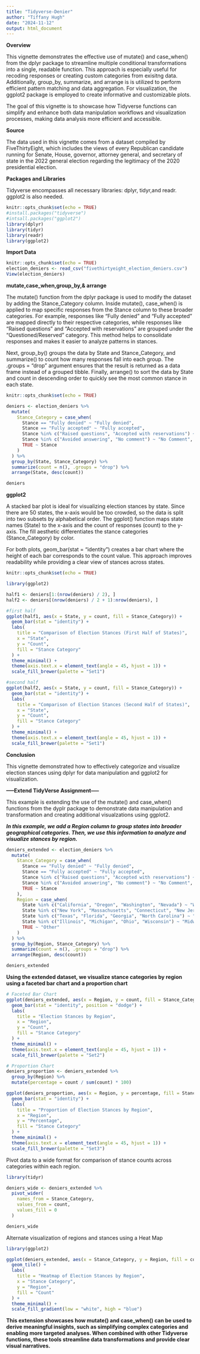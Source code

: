```yaml
---
title: "Tidyverse-Denier"
author: "Tiffany Hugh"
date: "2024-11-12"
output: html_document
---
```


**Overview**

This vignette demonstrates the effective use of mutate() and case_when() from the dplyr package to streamline multiple conditional transformations into a single, readable function. This approach is especially useful for recoding responses or creating custom categories from exisitng data. Additionally, group_by, summarize, and arrange is is utilized to perform efficient pattern matching and data aggregation. For visualization, the ggplot2 package is employed to create informative and customizable plots.

The goal of this vignette is to showcase how Tidyverse functions can simplify and enhance both data manipulation workflows and visualization processes, making data analysis more efficient and accessible.

**Source**

The data used in this vignette comes from a dataset compiled by FiveThirtyEight, which includes the views of every Republican candidate running for Senate, House, governor, attorney general, and secretary of state in the 2022 general election regarding the legitimacy of the 2020 presidential election.

**Packages and Libraries**

Tidyverse encompasses all necessary libraries: dplyr, tidyr,and readr. ggplot2 is also needed.

```r
knitr::opts_chunk$set(echo = TRUE)
#install.packages("tidyverse")
#intsall.packages("ggplot2")
library(dplyr)
library(tidyr)
library(readr)
library(ggplot2)
```

**Import Data**

```r
knitr::opts_chunk$set(echo = TRUE)
election_deniers <- read_csv("fivethirtyeight_election_deniers.csv")
View(election_deniers)
```

**mutate,case_when,group_by,& arrange**

The mutate() function from the dplyr package is used to modify the dataset by adding the Stance_Category column. Inside mutate(), case_when() is applied to map specific responses from the Stance column to these broader categories. For example, responses like "Fully denied" and "Fully accepted" are mapped directly to their respective categories, while responses like "Raised questions" and "Accepted with reservations" are grouped under the "Questioned/Reserved" category. This method helps to consolidate responses and makes it easier to analyze patterns in stances.

Next, group_by() groups the data by State and Stance_Category, and summarize() to count how many responses fall into each group. The .groups = "drop" argument ensures that the result is returned as a data frame instead of a grouped tibble. Finally, arrange() to sort the data by State and count in descending order to quickly see the most common stance in each state.

```r
knitr::opts_chunk$set(echo = TRUE)

deniers <- election_deniers %>%
  mutate(
    Stance_Category = case_when(
      Stance == "Fully denied" ~ "Fully denied",
      Stance == "Fully accepted" ~ "Fully accepted",
      Stance %in% c("Raised questions", "Accepted with reservations") ~ "Questioned/Reserved",
      Stance %in% c("Avoided answering", "No comment") ~ "No Comment",
      TRUE ~ Stance 
    )
  ) %>%
  group_by(State, Stance_Category) %>%
  summarize(count = n(), .groups = "drop") %>%
  arrange(State, desc(count))

deniers
```

**ggplot2**

A stacked bar plot is ideal for visualizing election stances by state. Since there are 50 states, the x-axis would be too crowded, so the data is split into two subsets by alphabetical order. The ggplot() function maps state names (State) to the x-axis and the count of responses (count) to the y-axis. The fill aesthetic differentiates the stance categories (Stance_Category) by color.

For both plots, geom_bar(stat = "identity") creates a bar chart where the height of each bar corresponds to the count value. This approach improves readability while providing a clear view of stances across states.

```r
knitr::opts_chunk$set(echo = TRUE)

library(ggplot2)

half1 <- deniers[1:(nrow(deniers) / 2), ]
half2 <- deniers[(nrow(deniers) / 2 + 1):nrow(deniers), ]

#first half
ggplot(half1, aes(x = State, y = count, fill = Stance_Category)) +
  geom_bar(stat = "identity") +
  labs(
    title = "Comparison of Election Stances (First Half of States)",
    x = "State",
    y = "Count",
    fill = "Stance Category"
  ) +
  theme_minimal() +
  theme(axis.text.x = element_text(angle = 45, hjust = 1)) +
  scale_fill_brewer(palette = "Set1")

#second half
ggplot(half2, aes(x = State, y = count, fill = Stance_Category)) +
  geom_bar(stat = "identity") +
  labs(
    title = "Comparison of Election Stances (Second Half of States)",
    x = "State",
    y = "Count",
    fill = "Stance Category"
  ) +
  theme_minimal() +
  theme(axis.text.x = element_text(angle = 45, hjust = 1)) +
  scale_fill_brewer(palette = "Set1")

```

**Conclusion**

This vignette demonstrated how to effectively categorize and visualize election stances using dplyr for data manipulation and ggplot2 for visualization.

**-----Extend TidyVerse Assignment-----**

This example is extending the use of the mutate() and case_when() functions from the dyplr package to demonstrate data manipulation and transformation and creating additional visualzations using ggplot2.

***In this example, we add a Region column to group states into broader geographical categories. Then, we use this information to analyze and visualize stances by region.***

```r
deniers_extended <- election_deniers %>%
  mutate(
    Stance_Category = case_when(
      Stance == "Fully denied" ~ "Fully denied",
      Stance == "Fully accepted" ~ "Fully accepted",
      Stance %in% c("Raised questions", "Accepted with reservations") ~ "Questioned/Reserved",
      Stance %in% c("Avoided answering", "No comment") ~ "No Comment",
      TRUE ~ Stance 
    ),
    Region = case_when(
      State %in% c("California", "Oregon", "Washington", "Nevada") ~ "West",
      State %in% c("New York", "Massachusetts", "Connecticut", "New Jersey") ~ "Northeast",
      State %in% c("Texas", "Florida", "Georgia", "North Carolina") ~ "South",
      State %in% c("Illinois", "Michigan", "Ohio", "Wisconsin") ~ "Midwest",
      TRUE ~ "Other"
    )
  ) %>%
  group_by(Region, Stance_Category) %>%
  summarize(count = n(), .groups = "drop") %>%
  arrange(Region, desc(count))

deniers_extended
```
**Using the extended dataset, we visualize stance categories by region using a faceted bar chart and a proportion chart**

```r
# Faceted Bar Chart
ggplot(deniers_extended, aes(x = Region, y = count, fill = Stance_Category)) +
  geom_bar(stat = "identity", position = "dodge") +
  labs(
    title = "Election Stances by Region",
    x = "Region",
    y = "Count",
    fill = "Stance Category"
  ) +
  theme_minimal() +
  theme(axis.text.x = element_text(angle = 45, hjust = 1)) +
  scale_fill_brewer(palette = "Set2")

# Proportion Chart
deniers_proportion <- deniers_extended %>%
  group_by(Region) %>%
  mutate(percentage = count / sum(count) * 100)

ggplot(deniers_proportion, aes(x = Region, y = percentage, fill = Stance_Category)) +
  geom_bar(stat = "identity") +
  labs(
    title = "Proportion of Election Stances by Region",
    x = "Region",
    y = "Percentage",
    fill = "Stance Category"
  ) +
  theme_minimal() +
  theme(axis.text.x = element_text(angle = 45, hjust = 1)) +
  scale_fill_brewer(palette = "Set3")
```

Pivot data to a wide format for comparison of stance counts across categories within each region.

```r
library(tidyr)

deniers_wide <- deniers_extended %>%
  pivot_wider(
    names_from = Stance_Category,
    values_from = count,
    values_fill = 0
  )

deniers_wide
```

Alternate visualization of regions and stances using a Heat Map 
```r
library(ggplot2)

ggplot(deniers_extended, aes(x = Stance_Category, y = Region, fill = count)) +
  geom_tile() +
  labs(
    title = "Heatmap of Election Stances by Region",
    x = "Stance Category",
    y = "Region",
    fill = "Count"
  ) +
  theme_minimal() +
  scale_fill_gradient(low = "white", high = "blue")
```
**This extension showcases how mutate() and case_when() can be used to derive meaningful insights, such as simplifying complex categories and enabling more targeted analyses. When combined with other Tidyverse functions, these tools streamline data transformations and provide clear visual narratives.**
